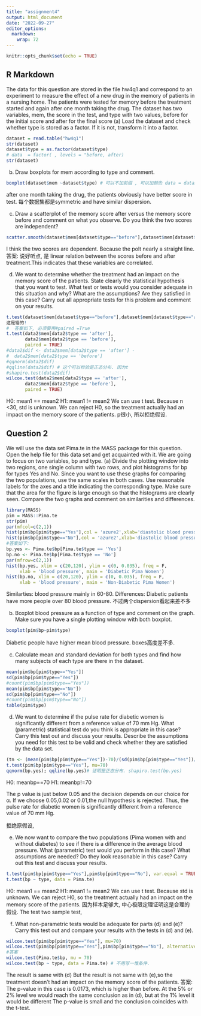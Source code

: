 ```yaml
---
title: "assignment4"
output: html_document
date: "2022-09-27"
editor_options: 
  markdown: 
    wrap: 72
---
```


```r
knitr::opts_chunk$set(echo = TRUE)
```

## R Markdown

The data for this question are stored in the file hw4q1 and correspond
to an experiment to measure the effect of a new drug in the memory of
patients in a nursing home. The patients were tested for memory before
the treatment started and again after one month taking the drug. The
dataset has two variables, mem, the score in the test, and type with two
values, before for the initial score and after for the final score (a)
Load the dataset and check whether type is stored as a factor. If it is
not, transform it into a factor.

```r
dataset = read.table("hw4q1") 
str(dataset)
dataset$type = as.factor(dataset$type)
# data  = factor( , levels = "before, after)
str(dataset)
```

(b) Draw boxplots for mem according to type and comment.

```r
boxplot(dataset$mem ~dataset$type) # 可以不加前缀 , 可以加颜色 data = data2,col = 'lightblue'
```

after one month taking the drug, the patients obviously have better
score in test. 每个数据集都是symmetric and have similar dispersion.

(c) Draw a scatterplot of the memory score after versus the memory score
    before and comment on what you observe. Do you think the two scores
    are independent?

```r
scatter.smooth(dataset$mem[dataset$type=="before"],dataset$mem[dataset$type=="after"])
```

I think the two scores are dependent. Because the polt nearly a straight
line. 答案: 说好听点, 是 linear relation between the scores before and
after treatment.This indicates that these variables are correlated.

(d) We want to determine whether the treatment had an impact on the
    memory score of the patients. State clearly the statistical
    hypothesis that you want to test. What test or tests would you
    consider adequate in this situation and why? What are the
    assumptions? Are they satisfied in this case? Carry out all
    appropriate tests for this problem and comment on your results.

```r
t.test(dataset$mem[dataset$type=="before"],dataset$mem[dataset$type=="after"], var.equal = TRUE) 
这是错的!
#  答案如下, 必须要用#paired =True
t.test(data2$mem[data2$type == 'after'],
       data2$mem[data2$type == 'before'],
       paired = TRUE)
#data2$dif <- data2$mem[data2$type == 'after'] -
#  data2$mem[data2$type == 'before']
#qqnorm(data2$dif)
#qqline(data2$dif) # 这个可以检验是正态分布. 因为t
#shapiro.test(data2$dif)
wilcox.test(data2$mem[data2$type == 'after'],
       data2$mem[data2$type == 'before'],
       paired = TRUE)
```

H0: mean1 == mean2 H1: mean1 != mean2 We can use t test. Because n \<30,
std is unknown. We can reject H0, so the treatment actually had an
impact on the memory score of the patients. p很小, 所以拒绝假设.

## Question 2

We will use the data set Pima.te in the MASS package for this question.
Open the help file for this data set and get acquainted with it. We are
going to focus on two variables, bp and type. (a) Divide the plotting
window into two regions, one single column with two rows, and plot
histograms for bp for types Yes and No. Since you want to use these
graphs for comparing the two populations, use the same scales in both
cases. Use reasonable labels for the axes and a title indicating the
corresponding type. Make sure that the area for the figure is large
enough so that the histograms are clearly seen. Compare the two graphs
and comment on similarities and differences.

```r
library(MASS)
pim = MASS::Pima.te
str(pim)
par(mfcol=c(2,1))
hist(pim$bp[pim$type=="Yes"],col = 'azure2',xlab='diastolic blood pressure (mm Hg)',xlim=c(20,120),  ylab='Freq',main = "diabetic  ", prob= TRUE) 
hist(pim$bp[pim$type=="No"],col = 'azure2',xlab='diastolic blood pressure (mm Hg)',xlim=c(20,120),  ylab='Freq',main = "No diabetic  ", prob= TRUE)
#答案如下: 
bp.yes <- Pima.te$bp[Pima.te$type == 'Yes']
bp.no <- Pima.te$bp[Pima.te$type == 'No']
par(mfrow=c(2,1))
hist(bp.yes, xlim = c(20,120), ylim = c(0, 0.035), freq = F,
     xlab = 'blood pressure', main = 'Diabetic Pima Women')
hist(bp.no, xlim = c(20,120), ylim = c(0, 0.035), freq = F,
     xlab = 'blood pressure', main = 'Non-Diabetic Pima Women')
```

Similarties: blood pressure mainly in 60-80. Differences: Diabetic
patients have more people over 80 blood pressure.
不过两个dispersion看起来差不多

(b) Boxplot blood pressure as a function of type and comment on the
    graph. Make sure you have a single plotting window with both
    boxplot.

```r
boxplot(pim$bp~pim$type)
```

Diabetic people have higher mean blood pressure. boxes高度差不多.

(c) Calculate mean and standard deviation for both types and find how
    many subjects of each type are there in the dataset.

```r
mean(pim$bp[pim$type=="Yes"])
sd(pim$bp[pim$type=="Yes"])
#count(pim$bp[pim$type=="Yes"])
mean(pim$bp[pim$type=="No"])
sd(pim$bp[pim$type=="No"])
#count(pim$bp[pim$type=="No"])
table(pim$type)
```

(d) We want to determine if the pulse rate for diabetic women is
    significantly different from a reference value of 70 mm Hg. What
    (parametric) statistical test do you think is appropriate in this
    case? Carry this test out and discuss your results. Describe the
    assumptions you need for this test to be valid and check whether
    they are satisfied by the data set.

```r
(tn <- (mean(pim$bp[pim$type=="Yes"])-70)/(sd(pim$bp[pim$type=="Yes"])/sqrt(108)))
t.test(pim$bp[pim$type=="Yes"], mu=70)
qqnorm(bp.yes); qqline(bp.yes)# 证明是正态分布. shapiro.test(bp.yes) 
```

H0: meanbp==70 H1: meanbp!=70

The p value is just below 0.05 and the decision depends on our choice
for α. If we choose 0.05,0.02 or 0.01,the null hypothesis is rejected.
Thus, the pulse rate for diabetic women is significantly different from
a reference value of 70 mm Hg.

拒绝原假设,

(e) We now want to compare the two populations (Pima women with and
    without diabetes) to see if there is a difference in the average
    blood pressure. What (parametric) test would you perform in this
    case? What assumptions are needed? Do they look reasonable in this
    case? Carry out this test and discuss your results.

```r
t.test(pim$bp[pim$type=="Yes"],pim$bp[pim$type=="No"], var.equal = TRUE)
t.test(bp ~ type, data = Pima.te)
```

H0: mean1 == mean2 H1: mean1 != mean2 We can use t test. Because std is
unknown. We can reject H0, so the treatment actually had an impact on
the memory score of the patients. 因为样本足够大,
中心极限定理证明这是合理的假设. The test two sample test,

(f) What non-parametric tests would be adequate for parts (d) and (e)?
    Carry this test out and compare your results with the tests in (d)
    and (e).

```r
wilcox.test(pim$bp[pim$type=="Yes"], mu=70)
wilcox.test(pim$bp[pim$type=="Yes"],pim$bp[pim$type=="No"], alternative = 'less')
#答案
wilcox.test(Pima.te$bp, mu = 70)
wilcox.test(bp ~ type, data = Pima.te) # 不用写一堆条件. 
```

The result is same with (d) But the result is not same with (e),so the
treatment doesn't had an impact on the memory score of the patients.
答案: The p-value in this case is 0.0173, which is higher than before.
At the 5% or 2% level we would reach the same conclusion as in (d), but
at the 1% level it would be different The p-value is small and the
conclusion coincides with the t-test.
